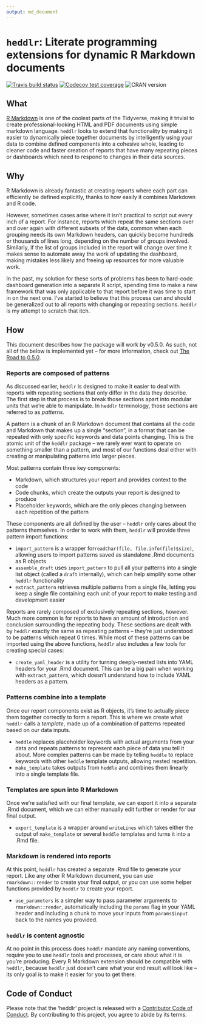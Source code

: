 ```yaml
---
output: md_document
---
```


# `heddlr`: Literate programming extensions for dynamic R Markdown documents

  <!-- badges: start -->
  [![Travis build status](https://travis-ci.com/mikemahoney218/heddlr.svg?branch=master)](https://travis-ci.com/mikemahoney218/heddlr)
  [![Codecov test coverage](https://codecov.io/gh/mikemahoney218/heddlr/branch/master/graph/badge.svg)](https://codecov.io/gh/mikemahoney218/heddlr?branch=master)
  ![CRAN version](https://www.r-pkg.org/badges/version/heddlr)
  <!-- badges: end -->

## What

[R Markdown](https://github.com/rstudio/rmarkdown) is one of the coolest parts 
of the Tidyverse, making it trivial to create professional-looking
HTML and PDF documents using simple markdown language. `heddlr` looks to
extend that functionality by making it easier to dynamically piece
together documents by intelligently using your data to combine defined
components into a cohesive whole, leading to cleaner code and faster
creation of reports that have many repeating pieces or dashboards which
need to respond to changes in their data sources.

## Why

R Markdown is already fantastic at creating reports where each part can
efficiently be defined explicitly, thanks to how easily it combines
Markdown and R code.

However, sometimes cases arise where it isn’t practical to script out
every inch of a report. For instance, reports which repeat the same
sections over and over again with different subsets of the data, common
when each grouping needs its own Markdown headers, can quickly become
hundreds or thousands of lines long, depending on the number of groups
involved. Similarly, if the list of groups included in the report will
change over time it makes sense to automate away the work of updating
the dashboard, making mistakes less likely and freeing up resources for
more valuable work.

In the past, my solution for these sorts of problems has been to
hard-code dashboard generation into a separate R script, spending time
to make a new framework that was only applicable to that report before
it was time to start in on the next one. I’ve started to believe that
this process can and should be generalized out to all reports with
changing or repeating sections. `heddlr` is my attempt to scratch that
itch.

## How

This document describes how the package will work by v0.5.0. As such, 
not all of the below is implemented yet -- for more information, check out 
[The Road to 0.5.0](https://github.com/mikemahoney218/heddlr/issues/1).

### Reports are composed of patterns

As discussed earlier, `heddlr` is designed to make it easier to deal
with reports with repeating sections that only differ in the data they
describe. The first step in that process is to break those sections
apart into modular units that we’re able to manipulate. In `heddlr`
terminology, those sections are referred to as *patterns*.

A pattern is a chunk of an R Markdown document that contains all the
code and Markdown that makes up a single “section”, in a format that can
be repeated with only specific keywords and data points changing. This
is the atomic unit of the `heddlr` package – we rarely ever want to
operate on something smaller than a pattern, and most of our functions
deal either with creating or manipulating patterns into larger pieces.

Most patterns contain three key components:

* Markdown, which structures your report and provides context to the code
* Code chunks, which create the outputs your report is designed to produce
* Placeholder keywords, which are the only pieces changing between each 
  repetition of the pattern

These components are all defined by the user – `heddlr` only cares about
the patterns themselves. In order to work with them, `heddlr` will
provide three pattern import functions:

* `import_pattern` is a wrapper for`readChar(file, file.info(file)$size)`, 
  allowing users to import patterns saved as standalone .Rmd documents as 
  R objects
* `assemble_draft` uses `import_pattern` to pull all your patterns into a 
  single list object (called a `draft` internally), which can help simplify 
  some other `heddlr` functionality
* `extract_pattern` retrieves multiple patterns from a single file, letting 
  you keep a single file containing each unit of your report to make testing 
  and development easier

Reports are rarely composed of exclusively repeating sections, however. 
Much more common is for reports to have an amount of introduction and 
conclusion surrounding the repeating body. These sections are dealt with 
by `heddlr` exactly the same as repeating patterns – they’re just 
understood to be patterns which repeat 0 times. While most of these 
patterns can be imported using the above functions, `heddlr` also 
includes a few tools for creating special cases: 

* `create_yaml_header` is a utility for turning deeply-nested lists
  into YAML headers for your .Rmd document. This can be a big pain
  when working with `extract_pattern`, which doesn’t understand how to
  include YAML headers as a pattern.

### Patterns combine into a template

Once our report components exist as R objects, it’s time to actually
piece them together correctly to form a report. This is where we create
what `heddlr` calls a *template*, made up of a combination of patterns
repeated based on our data inputs.

* `heddle` replaces placeholder keywords with actual arguments from
  your data and repeats patterns to represent each piece of data you
  tell it about. More complex patterns can be made by telling `heddle`
  to replace keywords with other `heddle` template outputs, allowing
  nested repetition.
* `make_template` takes outputs from `heddle` and combines them
  linearly into a single template file.

### Templates are spun into R Markdown

Once we’re satisfied with our final template, we can export it into a
separate .Rmd document, which we can either manually edit further or
render for our final output.

* `export_template` is a wrapper around `writeLines` which takes
  either the output of `make_template` or several `heddle` templates
  and turns it into a .Rmd file.

### Markdown is rendered into reports

At this point, `heddlr` has created a separate .Rmd file to generate
your report. Like any other R Markdown document, you can use
`rmarkdown::render` to create your final output, or you can use some
helper functions provided by `heddlr` to create your report.

* `use_parameters` is a simpler way to pass parameter arguments to
  `rmarkdown::render`, automatically including the `params` flag in
  your YAML header and including a chunk to move your inputs from
  `params$input` back to the names you provided.

### `heddlr` is content agnostic

At no point in this process does `heddlr` mandate any naming
conventions, require you to use `heddlr` tools and processes, or care
about what it is you’re producing. Every R Markdown extension should be
compatible with `heddlr`, because `heddlr` just doesn’t care what your
end result will look like – its only goal is to make it easier for you
to get there.

## Code of Conduct
Please note that the 'heddlr' project is released with a 
[Contributor Code of Conduct](CODE_OF_CONDUCT.md). 
By contributing to this project, you agree to abide by its terms.
